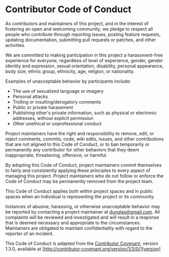 # Contributor Code of Conduct

As contributors and maintainers of this project, and in the interest of
fostering an open and welcoming community, we pledge to respect all people who
contribute through reporting issues, posting feature requests, updating
documentation, submitting pull requests or patches, and other activities.

We are committed to making participation in this project a harassment-free
experience for everyone, regardless of level of experience, gender, gender
identity and expression, sexual orientation, disability, personal appearance,
body size, ethnic group, ethnicity, age, religion, or nationality.

Examples of unacceptable behavior by participants include:

- The use of sexualized language or imagery
- Personal attacks
- Trolling or insulting/derogatory comments
- Public or private harassment
- Publishing other's private information, such as physical or electronic
  addresses, without explicit permission
- Other unethical or unprofessional conduct

Project maintainers have the right and responsibility to remove, edit, or
reject comments, commits, code, wiki edits, issues, and other contributions
that are not aligned to this Code of Conduct, or to ban temporarily or
permanently any contributor for other behaviors that they deem inappropriate,
threatening, offensive, or harmful.

By adopting this Code of Conduct, project maintainers commit themselves to
fairly and consistently applying these principles to every aspect of managing
this project. Project maintainers who do not follow or enforce the Code of
Conduct may be permanently removed from the project team.

This Code of Conduct applies both within project spaces and in public spaces
when an individual is representing the project or its community.

Instances of abusive, harassing, or otherwise unacceptable behavior may be
reported by contacting a project maintainer at dunglas@gmail.com. All
complaints will be reviewed and investigated and will result in a response that
is deemed necessary and appropriate to the circumstances. Maintainers are
obligated to maintain confidentiality with regard to the reporter of an
incident.

This Code of Conduct is adapted from the [Contributor Covenant][homepage],
version 1.3.0, available at
[http://contributor-covenant.org/version/1/3/0/][version]

[homepage]: http://contributor-covenant.org
[version]: http://contributor-covenant.org/version/1/3/0/
